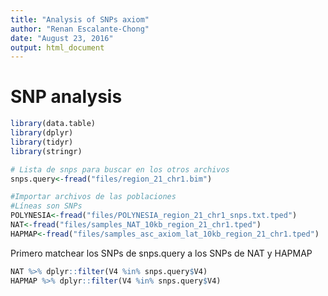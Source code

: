 ```yaml
---
title: "Analysis of SNPs axiom"
author: "Renan Escalante-Chong"
date: "August 23, 2016"
output: html_document
---
```


# SNP analysis

```r
library(data.table)
library(dplyr)
library(tidyr)
library(stringr)
```

```r
# Lista de snps para buscar en los otros archivos
snps.query<-fread("files/region_21_chr1.bim")
```

```r
#Importar archivos de las poblaciones
#Líneas son SNPs
POLYNESIA<-fread("files/POLYNESIA_region_21_chr1_snps.txt.tped")
NAT<-fread("files/samples_NAT_10kb_region_21_chr1.tped")
HAPMAP<-fread("files/samples_asc_axiom_lat_10kb_region_21_chr1.tped")
```

Primero matchear los SNPs de snps.query a los SNPs de NAT y HAPMAP

```r
NAT %>% dplyr::filter(V4 %in% snps.query$V4)
HAPMAP %>% dplyr::filter(V4 %in% snps.query$V4)
```


